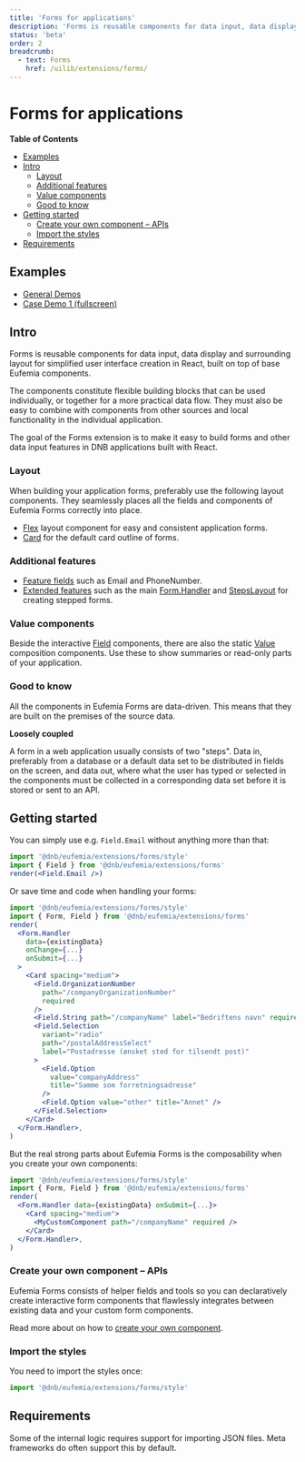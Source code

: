 ```yaml
---
title: 'Forms for applications'
description: 'Forms is reusable components for data input, data display and surrounding layout for simplified user interface creation in React, built on top of base Eufemia components.'
status: 'beta'
order: 2
breadcrumb:
  - text: Forms
    href: /uilib/extensions/forms/
---
```


# Forms for applications

**Table of Contents**

- [Examples](#examples)
- [Intro](#intro)
  - [Layout](#layout)
  - [Additional features](#additional-features)
  - [Value components](#value-components)
  - [Good to know](#good-to-know)
- [Getting started](#getting-started)
  - [Create your own component – APIs](#create-your-own-component--apis)
  - [Import the styles](#import-the-styles)
- [Requirements](#requirements)

## Examples

- [General Demos](/uilib/extensions/forms/general-demos/)
- [Case Demo 1 (fullscreen)](/uilib/extensions/forms/demo-cases/casedemo1/)

## Intro

Forms is reusable components for data input, data display and surrounding layout for simplified user interface creation in React, built on top of base Eufemia components.

The components constitute flexible building blocks that can be used individually, or together for a more practical data flow. They must also be easy to combine with components from other sources and local functionality in the individual application.

The goal of the Forms extension is to make it easy to build forms and other data input features in DNB applications built with React.

### Layout

When building your application forms, preferably use the following layout components. They seamlessly places all the fields and components of Eufemia Forms correctly into place.

- [Flex](/uilib/components/flex) layout component for easy and consistent application forms.
- [Card](/uilib/components/card) for the default card outline of forms.

### Additional features

- [Feature fields](/uilib/extensions/forms/feature-fields) such as Email and PhoneNumber.
- [Extended features](/uilib/extensions/forms/extended-features) such as the main [Form.Handler](/uilib/extensions/forms/extended-features/Form/Handler) and [StepsLayout](/uilib/extensions/forms/extended-features/StepsLayout) for creating stepped forms.

### Value components

Beside the interactive [Field](/uilib/extensions/forms/create-component/Field/) components, there are also the static [Value](/uilib/extensions/forms/create-component/Value/) composition components. Use these to show summaries or read-only parts of your application.

### Good to know

All the components in Eufemia Forms are data-driven. This means that they are built on the premises of the source data.

**Loosely coupled**

A form in a web application usually consists of two "steps". Data in, preferably from a database or a default data set to be distributed in fields on the screen, and data out, where what the user has typed or selected in the components must be collected in a corresponding data set before it is stored or sent to an API.

## Getting started

You can simply use e.g. `Field.Email` without anything more than that:

```jsx
import '@dnb/eufemia/extensions/forms/style'
import { Field } from '@dnb/eufemia/extensions/forms'
render(<Field.Email />)
```

Or save time and code when handling your forms:

```jsx
import '@dnb/eufemia/extensions/forms/style'
import { Form, Field } from '@dnb/eufemia/extensions/forms'
render(
  <Form.Handler
    data={existingData}
    onChange={...}
    onSubmit={...}
  >
    <Card spacing="medium">
      <Field.OrganizationNumber
        path="/companyOrganizationNumber"
        required
      />
      <Field.String path="/companyName" label="Bedriftens navn" required />
      <Field.Selection
        variant="radio"
        path="/postalAddressSelect"
        label="Postadresse (ønsket sted for tilsendt post)"
      >
        <Field.Option
          value="companyAddress"
          title="Samme som forretningsadresse"
        />
        <Field.Option value="other" title="Annet" />
      </Field.Selection>
    </Card>
  </Form.Handler>,
)
```

But the real strong parts about Eufemia Forms is the composability when you create your own components:

```jsx
import '@dnb/eufemia/extensions/forms/style'
import { Form, Field } from '@dnb/eufemia/extensions/forms'
render(
  <Form.Handler data={existingData} onSubmit={...}>
    <Card spacing="medium">
      <MyCustomComponent path="/companyName" required />
    </Card>
  </Form.Handler>,
)
```

### Create your own component – APIs

Eufemia Forms consists of helper fields and tools so you can declaratively create interactive form components that flawlessly integrates between existing data and your custom form components.

Read more about on how to [create your own component](/uilib/extensions/forms/create-component).

### Import the styles

You need to import the styles once:

```jsx
import '@dnb/eufemia/extensions/forms/style'
```

## Requirements

Some of the internal logic requires support for importing JSON files. Meta frameworks do often support this by default.
